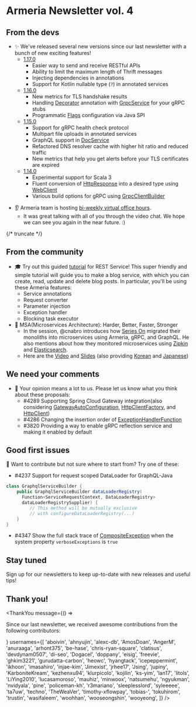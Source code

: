 # Armeria Newsletter vol. 4

<AnimatedLogo />

## From the devs

<div className="noBullet">

- ✨ We've released several new versions since our last newsletter with a bunch of new exciting features!
  - [1.17.0](/release-notes/1.17.0/)
    - Easier way to send and receive RESTful APIs
    - Ability to limit the maximum length of Thrift messages
    - Injecting dependencies in annotations
    - Support for Kotlin nullable type (`?`) in annotated services
  - [1.16.0](/release-notes/1.16.0/)
    - New metrics for TLS handshake results
    - Handling [Decorator](type) annotation with [GrpcService](type) for your gRPC stubs
    - Programmatic [Flags](type) configuration via Java SPI
  - [1.15.0](/release-notes/1.15.0/)
    - Support for gRPC health check protocol
    - Multipart file uploads in annotated services
    - GraphQL support in [DocService](type)
    - Refactored DNS resolver cache with higher hit ratio and reduced traffic
    - New metrics that help you get alerts before your TLS certificates are expired
  - [1.14.0](/release-notes/1.14.0/)
    - Experimental support for Scala 3
    - Fluent conversion of [HttpResponse](type) into a desired type using [WebClient](type)
    - Various build options for gRPC using [GrpcClientBuilder](type)

</div>
<div className="noBullet">

- 👂 Armeria team is hosting [bi-weekly virtual office hours](https://armeria.dev/community/office-hours/).
  - It was great talking with all of you through the video chat. We hope we can see you again in the near future. :)

</div>

{/* truncate */}

## From the community

<div className="noBullet">

- 🎓 Try out this guided [tutorial](/docs/tutorials/rest) for REST Service! This super friendly and simple tutorial will guide you to make a blog service, with which you can create, read, update and delete blog posts. In particular, you'll be using these Armeria features:
  - Service annotations
  - Request converter
  - Parameter injection
  - Exception handler
  - Blocking task executor
- 🦾 MSA(Microservices Architecture): Harder, Better, Faster, Stronger
  - In the session, @cnabro introduces how [Series On](https://serieson.naver.com/) migrated their monoliths into microservices using Armeria, gRPC, and GraphQL. He also mentions about how they monitored microservices using [Zipkin](https://zipkin.io/) and [Elasticsearch](https://www.elastic.co/).
  - Here are the [Video](https://youtu.be/1TsGYR1dves) and [Slides](https://speakerdeck.com/line_devday2021/msa-microservices-architecture-harder-better-faster-stronger) (also providing [Korean](https://youtu.be/95L-_82N1vg) and [Japanese](https://youtu.be/pXIdcgchvSU))

</div>

## We need your comments

<div className="noBullet">

- 🤔 Your opinion means a lot to us. Please let us know what you think about these proposals:
  - #4289 Supporting Spring Cloud Gateway integration(also considering [GatewayAutoConfiguration](https://github.com/spring-cloud/spring-cloud-gateway/blob/main/spring-cloud-gateway-server/src/main/java/org/springframework/cloud/gateway/config/GatewayAutoConfiguration.java), [HttpClientFactory](https://github.com/spring-cloud/spring-cloud-gateway/blob/main/spring-cloud-gateway-server/src/main/java/org/springframework/cloud/gateway/config/HttpClientFactory.java), and [HttpClient](https://github.com/reactor/reactor-netty/blob/main/reactor-netty-http/src/main/java/reactor/netty/http/client/HttpClient.java#L101))
  - #4286 Changing the insertion order of [ExceptionHandlerFunction](type)
  - #3820 Providing a way to enable gRPC reflection service and making it enabled by default

</div>

## Good first issues

<div className="noBullet">

🔰 Want to contribute but not sure where to start from? Try one of these:
  - #4237 Support for request scoped DataLoader for GraphQL-Java
  ```java
  class GraphqlServiceBuilder {
      public GraphqlServiceBuilder dataLoaderRegistry(
        Function<ServiceRequestContext, DataLoaderRegistry>
        dataLoaderRegistrySupplier) {
           // This method will be mutually exclusive
           // with configureDataLoaderRegistry(...)
      }
  }
  ```
  - #4347 Show the full stack trace of [CompositeException](type) when the system property `verboseExceptions` is `true`

</div>

## Stay tuned

Sign up for our newsletters to keep up-to-date with new releases and useful tips!

<div style={{maxWidth: '320px', marginTop: '0.5rem'}}>
  <Mailchimp />
</div>

## Thank you!

<ThankYou
  message={() => <p>Since our last newsletter, we received awesome contributions from the following contributors:</p>}
  usernames={[
    'aboivin',
    'ahnyujin',
    'alexc-db',
    'AmosDoan',
    'AngerM',
    'anuraaga',
    'arhont375',
    'be-hase',
    'chris-ryan-square',
    'clatisus',
    'devdynam0507',
    'di-seo',
    'Dogacel',
    'doppany',
    'eisig',
    'freevie',
    'ghkim3221',
    'gurudatta-carbon',
    'heowc',
    'hyangtack',
    'icepeppermint',
    'ikhoon',
    'imasahiro',
    'injae-kim',
    'Jimexist',
    'jrhee17',
    'Jsing',
    'jupiny',
    'KarboniteKream',
    'kezhenxu94',
    'klurpicolo',
    'kojilin',
    'ks-yim',
    'lan17',
    'litols',
    'LiYing2010',
    'lucasamoroso',
    'mauhiz',
    'minwoox',
    'natsumehu',
    'ngyukman',
    'nvidyala',
    'pine',
    'policeman-kh',
    'r3mariano',
    'sleeplesslord',
    'syleeeee',
    'ta7uw',
    'techno',
    'TheWeaVer',
    'timothy-xflowpay',
    'tobias-',
    'tokuhirom',
    'trustin',
    'wasifaleem',
    'woohhan',
    'wooseongshin',
    'wooyeong',
  ]}
/>
